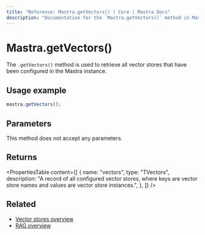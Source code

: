 ```yaml
---
title: "Reference: Mastra.getVectors() | Core | Mastra Docs"
description: "Documentation for the `Mastra.getVectors()` method in Mastra, which retrieves all configured vector stores."
---
```


# Mastra.getVectors()

The `.getVectors()` method is used to retrieve all vector stores that have been configured in the Mastra instance.

## Usage example

```typescript copy
mastra.getVectors();
```

## Parameters

This method does not accept any parameters.

## Returns

<PropertiesTable
  content={[
    {
      name: "vectors",
      type: "TVectors",
      description: "A record of all configured vector stores, where keys are vector store names and values are vector store instances.",
    },
  ]}
/>

## Related

- [Vector stores overview](../../docs/rag/vector-databases.mdx)
- [RAG overview](../../docs/rag/overview.mdx)
